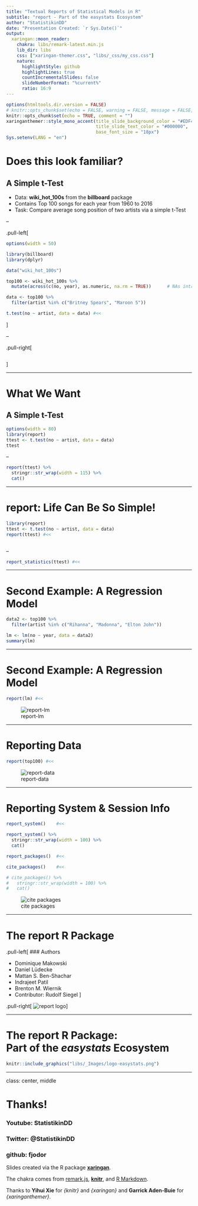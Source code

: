 ---
title: "Textual Reports of Statistical Models in R"
subtitle: "report - Part of the easystats Ecosystem"
author: "StatistikinDD"
date: "Presentation Created: `r Sys.Date()`"
output:
  xaringan::moon_reader:
    chakra: libs/remark-latest.min.js
    lib_dir: libs
    css: ["xaringan-themer.css", "libs/_css/my_css.css"]
    nature:
      highlightStyle: github
      highlightLines: true
      countIncrementalSlides: false
      slideNumberFormat: "%current%"
      ratio: 16:9
---

```{r setup, include = FALSE}

options(htmltools.dir.version = FALSE)
# knitr::opts_chunk$set(echo = FALSE, warning = FALSE, message = FALSE, comment = "")
knitr::opts_chunk$set(echo = TRUE, comment = "")
xaringanthemer::style_mono_accent(title_slide_background_color = "#EDF4FB",
                                  title_slide_text_color = "#000000",
                                  base_font_size = "18px")
Sys.setenv(LANG = "en")

```

# Does this look familiar?

## A Simple t-Test

* Data: **wiki_hot_100s** from the **billboard** package
* Contains Top 100 songs for each year from 1960 to 2016
* Task: Compare average song position of two artists via a simple t-Test

--

.pull-left[
```{r ttest, eval = FALSE}

options(width = 50)

library(billboard)
library(dplyr)

data("wiki_hot_100s")

top100 <- wiki_hot_100s %>% 
  mutate(across(c(no, year), as.numeric, na.rm = TRUE))      # NAs introduced by coercion

data <- top100 %>% 
  filter(artist %in% c("Britney Spears", "Maroon 5"))

t.test(no ~ artist, data = data) #<<

```
]

--

.pull-right[
```{r, ref.label = "ttest", echo = FALSE, warning = FALSE, message = FALSE}
```

]

---

# What We Want

## A Simple t-Test

```{r ttest2, echo = FALSE, message = FALSE}

options(width = 80)
library(report)
ttest <- t.test(no ~ artist, data = data)
ttest
```

--

```{r report1, echo = FALSE}

report(ttest) %>%
  stringr::str_wrap(width = 115) %>% 
  cat()

```

---

# report: Life Can Be So Simple!

```{r, eval = FALSE}

library(report)
ttest <- t.test(no ~ artist, data = data)
report(ttest) #<<

```

```{r, ref.label = "report1", echo = FALSE}
```

--

```{r ttest-stats}
report_statistics(ttest) #<<
```


---

# Second Example: A Regression Model

```{r reg1}

data2 <- top100 %>% 
  filter(artist %in% c("Rihanna", "Madonna", "Elton John"))

lm <- lm(no ~ year, data = data2)
summary(lm)

```

---

# Second Example: A Regression Model

```{r reg-text, eval = FALSE}
report(lm) #<<
```

![report-lm](libs/_Images/report-lm.png)

---

# Reporting Data

```{r data-report, eval = FALSE}
report(top100) #<<
```

![report-data](libs/_Images/report-data.png)

---

# Reporting System & Session Info

```{r system-session, eval = FALSE}
report_system()    #<<
```

```{r, echo = FALSE}
report_system() %>% 
  stringr::str_wrap(width = 100) %>% 
  cat()
```

```{r}
report_packages()  #<<
```

```{r, eval = FALSE}
cite_packages()    #<<
```

```{r, echo = FALSE}
# cite_packages() %>% 
#   stringr::str_wrap(width = 100) %>% 
#   cat()

```

![cite packages](libs/_Images/report-cite-packages.png)

---

# The report R Package

.pull-left[
### Authors

* Dominique Makowski
* Daniel Lüdecke
* Mattan S. Ben-Shachar
* Indrajeet Patil
* Brenton M. Wiernik
* Contributor: Rudolf Siegel
]

.pull-right[
![report logo](libs/_Images/logo-report.png)
]

---

# The report R Package:<br>Part of the *easystats* Ecosystem

```{r logo-easystats, out.width = "650px", fig.align = "center", echo = FALSE}
knitr::include_graphics("libs/_Images/logo-easystats.png")
```

---

class: center, middle

# Thanks!

### Youtube: StatistikinDD

### Twitter: @StatistikinDD

### github: fjodor

Slides created via the R package [**xaringan**](https://github.com/yihui/xaringan).

The chakra comes from [remark.js](https://remarkjs.com), [**knitr**](https://yihui.org/knitr), and [R Markdown](https://rmarkdown.rstudio.com).

Thanks to **Yihui Xie** for *{knitr}* and *{xaringan}* and **Garrick Aden-Buie** for *{xaringanthemer}*.